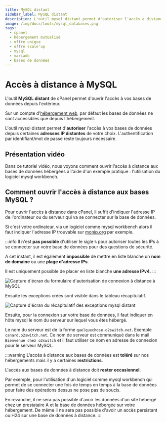 ```yaml
---
title: MySQL distant
sidebar_label: MySQL distant
description: L'outil mysql distant permet d'autoriser l'accès à distance, depuis une machine qui n'est pas votre hébergement, à vos bases de données mysql
image: /img/docs/tools/mysql_databases.png
tags:
  - cpanel
  - hébergement mutualisé
  - offre unique
  - offre scale'up
  - mysql
  - mariadb
  - bases de données
---
```


# Accès à distance à MySQL

L'outil **MySQL distant** de cPanel permet d'ouvrir l'accès à vos bases de données depuis l'extérieur.

Sur un compte d'[hébergement web](https://www.o2switch.fr/hebergement-illimite/), par défaut les bases de données ne
sont accessibles que depuis l'hébergement.

L'outil mysql distant permet d'**autoriser** l'accès à vos bases de données depuis certaines **adresses IP distantes**
de votre choix. L'authentification par identifiant/mot de passe reste toujours nécessaire.

<PreviewToolCard tool='remote_mysql' />

## Présentation vidéo

Dans ce tutoriel vidéo, nous voyons comment ouvrir l'accès à distance aux bases de données hébergées à l'aide d'un
exemple pratique : l'utilisation du logiciel mysql workbench.

<YoutubeVideo id='AJRVip7Aq0g' title="Comment ouvrir l'accès à distances aux bases de données MySQL ?"/>

## Comment ouvrir l'accès à distance aux bases MySQL ?

Pour ouvrir l'accès à distance dans cPanel, il suffit d'indiquer l'adresse IP de l'ordinateur ou du serveur qui va se
connecter sur la base de données.

Si c'est votre ordinateur, via un logiciel comme mysql workbench alors il faut indiquer l'adresse IP trouvable sur
[monip.org](https://monip.org/) par exemple.

:::info
Il n'est **pas possible** d'utiliser le sigle `%` pour autoriser toutes les IPs à se connecter sur votre base de données
pour des questions de sécurité.

A cet instant, il est également **impossible** de mettre en liste blanche un **nom de domaine** ou une
**plage d'adresse IPs**.

Il est uniquement possible de placer en liste blanche **une adresse IPv4**.
:::

<Image
    src="/img/docs/cpanel/bases-de-donnees/liste-blanche-mysql-distant.png"
    title="Formulaire d'autorisation de connexion à distance à MySQL"
    caption="Ajout d'une exception pour autoriser l'adresse IP à se connecter à une base de données"
    alt="Capture d'écran du formulaire d'autorisation de connexion à distance à MySQL"
/>

Ensuite les exceptions crées sont visible dans le tableau récapitulatif.

<Image
    src="/img/docs/cpanel/bases-de-donnees/acces-distance-mysql.png"
    title="Récapitulatif des adresses IP en exception pour MySQL distant"
    caption="Les exceptions en place pour la connexion à distance à MySQL"
    alt="Capture d'écran du récapitulatif des exceptions mysql distant"
/>

Ensuite, pour la connexion sur votre base de données, il faut indiquer en hôte mysql le nom du serveur sur lequel vous
êtes hébergé.

Le nom du serveur est de la forme `quelquechose.o2switch.net`. Exemple `canard.o2switch.net`.
Ce nom de serveur est communiqué dans le mail `Bienvenue chez o2switch` et il faut utiliser ce nom en adresse de connexion
pour le serveur MySQL.

:::warning
L'accès à distance aux bases de données est **toléré** sur nos hébergements mais il y a certaines **restrictions**.

L'accès aux bases de données à distance doit **rester occasionnel**.

Par exemple, pour l'utilisation d'un logiciel comme mysql workbench qui permet de se connecter une fois de temps en
temps à la base de données pour faire des opérations dessus ne pose pas de soucis. 

En revanche, il ne sera pas possible d'avoir les données d'un site hébergé chez un prestataire A et la base de données
hébergée sur votre hébergement. De même il ne sera pas possible d'avoir un accès persistant ou H24 sur une base de
données à distance.
:::

